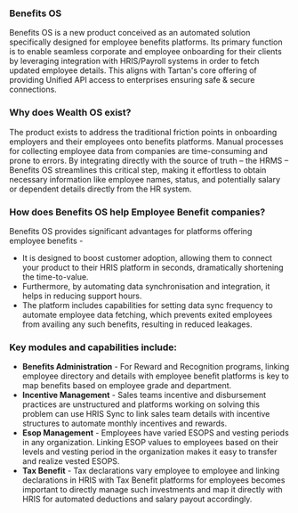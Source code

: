 ### Benefits OS
Benefits OS is a new product conceived as an automated solution specifically designed for employee benefits platforms. Its primary function is to enable seamless corporate and employee onboarding for their clients by leveraging integration with HRIS/Payroll systems in order to fetch updated employee details. This aligns with Tartan's core offering of providing Unified API access to enterprises ensuring safe & secure connections.  

### Why does Wealth OS exist?  

The product exists to address the traditional friction points in onboarding employers and their employees onto benefits platforms. Manual processes for collecting employee data from companies are time-consuming and prone to errors. By integrating directly with the source of truth – the HRMS – Benefits OS streamlines this critical step, making it effortless to obtain necessary information like employee names, status, and potentially salary or dependent details directly from the HR system.  

### How does Benefits OS help Employee Benefit companies?  

Benefits OS provides significant advantages for platforms offering employee benefits -
- It is designed to boost customer adoption, allowing them to connect your product to their HRIS platform in seconds, dramatically shortening the time-to-value.
- Furthermore, by automating data synchronisation and integration, it helps in reducing support hours.
- The platform includes capabilities for setting data sync frequency to automate employee data fetching, which prevents exited employees from availing any such benefits, resulting in reduced leakages.


### Key modules and capabilities include:

- **Benefits Administration** - For Reward and Recognition programs, linking employee directory and details with employee benefit platforms is key to map benefits based on employee grade and department.
- **Incentive Management** - Sales teams incentive and disbursement practices are unstructured and platforms working on solving this problem can use HRIS Sync to link sales team details with incentive structures to automate monthly incentives and rewards.
- **Esop Management** - Employees have varied ESOPS and vesting periods in any organization. Linking ESOP values to employees based on their levels and vesting period in the organization makes it easy to transfer and realize vested ESOPS.
- **Tax Benefit** - Tax declarations vary employee to employee and linking declarations in HRIS with Tax Benefit platforms for employees becomes important to directly manage such investments and map it directly with HRIS for automated deductions and salary payout accordingly.

